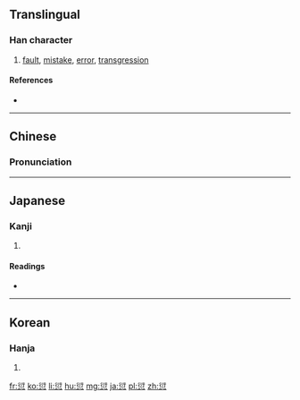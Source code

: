 ==Translingual==

===Han character===
{{Han char|rn=61|rad=心|as=09|sn=13|four=2133<sub>2</sub>|canj=竹弓心 (HNP)|ids=⿱[[衍]][[心]]}}

# [[fault]], [[mistake]], [[error]], [[transgression]]

====References====
* {{Han ref|kx=0393.350|dkj=10900|dj=0730.090|hdz=42322.140|uh=6106|ud=24838|bh=B75E|bd=46942}}

----

==Chinese==
{{zh-hanzi-box|[[愆]]}}

===Pronunciation===
{{zh-pron
|m=qiān
|c=hin1
|mc=y
|oc=y
|ma=
|cat=n
}}

----

==Japanese==

===Kanji===
{{ja-kanji|grade=|rs=心09}}

# {{defn|lang=ja|sort=心09}}

====Readings====
* {{ja-readings|on=[[けん]] (ken)|kun=[[あやまる]] (ayamaru)}}

----

==Korean==

===Hanja===
{{ko-hanja|hangeul=건|eumhun=|rv=geon|mr=kŏn|y=ken}}

# {{defn|lang=ko|sort=心09}}

[[fr:愆]]
[[ko:愆]]
[[li:愆]]
[[hu:愆]]
[[mg:愆]]
[[ja:愆]]
[[pl:愆]]
[[zh:愆]]
